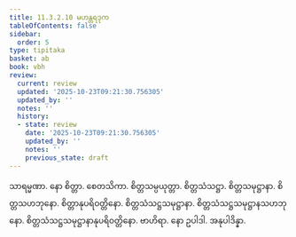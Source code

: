 ```yaml
---
title: 11.3.2.10 မဟန္တရဒုက
tableOfContents: false
sidebar:
  order: 5
type: tipitaka
basket: ab
book: vbh
review:
  current: review
  updated: '2025-10-23T09:21:30.756305'
  updated_by: ''
  notes: ''
  history:
  - state: review
    date: '2025-10-23T09:21:30.756305'
    updated_by: ''
    notes: ''
    previous_state: draft
---
```



<ReviewStatus review={frontmatter.review} showDetails={true} />

<HypothesisAnnotation frontmatter={frontmatter} />

<DynamicBreadcrumb />

<Paragraph number="1695" book="vbh">
သာရမ္မဏာ. နော စိတ္တာ. စေတသိကာ. စိတ္တသမ္ပယုတ္တာ. စိတ္တသံသဋ္ဌာ. စိတ္တသမုဋ္ဌာနာ. စိတ္တသဟဘုနော. စိတ္တာနုပရိဝတ္တိနော. စိတ္တသံသဋ္ဌသမုဋ္ဌာနာ. စိတ္တသံသဋ္ဌသမုဋ္ဌာနသဟဘုနော. စိတ္တသံသဋ္ဌသမုဋ္ဌာနာနုပရိဝတ္တိနော. ဗာဟိရာ. နော ဥပါဒါ. အနုပါဒိန္နာ.
</Paragraph>